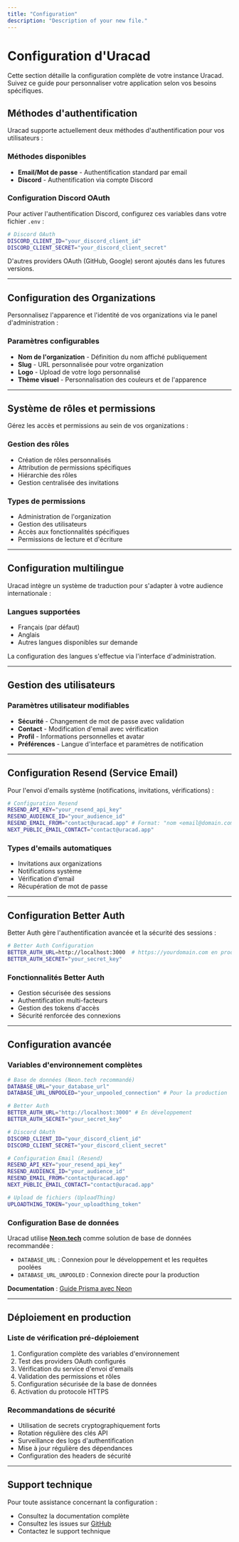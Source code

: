 ```yaml
---
title: "Configuration"
description: "Description of your new file."
---
```


# Configuration d'Uracad

Cette section détaille la configuration complète de votre instance Uracad. Suivez ce guide pour personnaliser votre application selon vos besoins spécifiques.

## **Méthodes d'authentification**

Uracad supporte actuellement deux méthodes d'authentification pour vos utilisateurs :

### **Méthodes disponibles**

- **Email/Mot de passe** - Authentification standard par email
- **Discord** - Authentification via compte Discord

### **Configuration Discord OAuth**

Pour activer l'authentification Discord, configurez ces variables dans votre fichier `.env` :

```bash
# Discord OAuth
DISCORD_CLIENT_ID="your_discord_client_id"
DISCORD_CLIENT_SECRET="your_discord_client_secret"
```

<Note>
  D'autres providers OAuth (GitHub, Google) seront ajoutés dans les futures versions.
</Note>

---

## **Configuration des Organizations**

Personnalisez l'apparence et l'identité de vos organizations via le panel d'administration :

### **Paramètres configurables**

- **Nom de l'organization** - Définition du nom affiché publiquement
- **Slug** - URL personnalisée pour votre organization
- **Logo** - Upload de votre logo personnalisé
- **Thème visuel** - Personnalisation des couleurs et de l'apparence

---

## **Système de rôles et permissions**

Gérez les accès et permissions au sein de vos organizations :

### **Gestion des rôles**

- Création de rôles personnalisés
- Attribution de permissions spécifiques
- Hiérarchie des rôles
- Gestion centralisée des invitations

### **Types de permissions**

- Administration de l'organization
- Gestion des utilisateurs
- Accès aux fonctionnalités spécifiques
- Permissions de lecture et d'écriture

---

## **Configuration multilingue**

Uracad intègre un système de traduction pour s'adapter à votre audience internationale :

### **Langues supportées**

- Français (par défaut)
- Anglais
- Autres langues disponibles sur demande

La configuration des langues s'effectue via l'interface d'administration.

---

## **Gestion des utilisateurs**

### **Paramètres utilisateur modifiables**

- **Sécurité** - Changement de mot de passe avec validation
- **Contact** - Modification d'email avec vérification
- **Profil** - Informations personnelles et avatar
- **Préférences** - Langue d'interface et paramètres de notification

---

## **Configuration Resend (Service Email)**

Pour l'envoi d'emails système (notifications, invitations, vérifications) :

```bash
# Configuration Resend
RESEND_API_KEY="your_resend_api_key"
RESEND_AUDIENCE_ID="your_audience_id"
RESEND_EMAIL_FROM="contact@uracad.app" # Format: "nom <email@domain.com>"
NEXT_PUBLIC_EMAIL_CONTACT="contact@uracad.app"
```

### **Types d'emails automatiques**

- Invitations aux organizations
- Notifications système
- Vérification d'email
- Récupération de mot de passe

---

## **Configuration Better Auth**

Better Auth gère l'authentification avancée et la sécurité des sessions :

```bash
# Better Auth Configuration
BETTER_AUTH_URL=http://localhost:3000  # https://yourdomain.com en production
BETTER_AUTH_SECRET="your_secret_key"
```

### **Fonctionnalités Better Auth**

- Gestion sécurisée des sessions
- Authentification multi-facteurs
- Gestion des tokens d'accès
- Sécurité renforcée des connexions

---

## **Configuration avancée**

### **Variables d'environnement complètes**

```bash
# Base de données (Neon.tech recommandé)
DATABASE_URL="your_database_url"
DATABASE_URL_UNPOOLED="your_unpooled_connection" # Pour la production

# Better Auth
BETTER_AUTH_URL="http://localhost:3000" # En développement
BETTER_AUTH_SECRET="your_secret_key"

# Discord OAuth
DISCORD_CLIENT_ID="your_discord_client_id"
DISCORD_CLIENT_SECRET="your_discord_client_secret"

# Configuration Email (Resend)
RESEND_API_KEY="your_resend_api_key"
RESEND_AUDIENCE_ID="your_audience_id"
RESEND_EMAIL_FROM="contact@uracad.app"
NEXT_PUBLIC_EMAIL_CONTACT="contact@uracad.app"

# Upload de fichiers (UploadThing)
UPLOADTHING_TOKEN="your_uploadthing_token"
```

### **Configuration Base de données**

Uracad utilise [**Neon.tech**](http://Neon.tech) comme solution de base de données recommandée :

- `DATABASE_URL` : Connexion pour le développement et les requêtes poolées
- `DATABASE_URL_UNPOOLED` : Connexion directe pour la production

**Documentation** : [Guide Prisma avec Neon](https://neon.tech/docs/guides/prisma)

---

## **Déploiement en production**

### **Liste de vérification pré-déploiement**

1. Configuration complète des variables d'environnement
2. Test des providers OAuth configurés
3. Vérification du service d'envoi d'emails
4. Validation des permissions et rôles
5. Configuration sécurisée de la base de données
6. Activation du protocole HTTPS

### **Recommandations de sécurité**

- Utilisation de secrets cryptographiquement forts
- Rotation régulière des clés API
- Surveillance des logs d'authentification
- Mise à jour régulière des dépendances
- Configuration des headers de sécurité

---

## **Support technique**

Pour toute assistance concernant la configuration :

- Consultez la documentation complète
- Consultez les issues sur [GitHub](https://github.com/Urahost/uracad/issues)
- Contactez le support technique